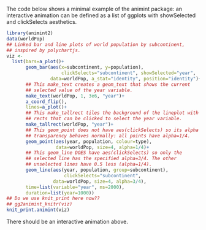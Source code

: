 The code below shows a minimal example of the animint package: an
interactive animation can be defined as a list of ggplots with
showSelected and clickSelects aesthetics.

```r
library(animint2)
data(worldPop)
## Linked bar and line plots of world population by subcontinent,
## inspired by polychartjs.
viz <-
  list(bars=a_plot()+
       geom_bar(aes(x=subcontinent, y=population),
                    clickSelects="subcontinent", showSelected="year",
                data=worldPop, a_stat="identity", position="identity")+
       ## This make_text creates a geom_text that shows the current
       ## selected value of the year variable.
       make_text(worldPop, 1, 3e6, "year")+
       a_coord_flip(),
       lines=a_plot()+
       ## This make_tallrect tiles the background of the lineplot with
       ## rects that can be clicked to select the year variable.
       make_tallrect(worldPop, "year")+
       ## This geom_point does not have aes(clickSelects) so its alpha
       ## transparency behaves normally: all points have alpha=1/4.
       geom_point(aes(year, population, colour=type),
                  data=worldPop, size=4, alpha=1/4)+
       ## This geom_line DOES have aes(clickSelects) so only the
       ## selected line has the specified alpha=3/4. The other
       ## unselected lines have 0.5 less (alpha=1/4).
       geom_line(aes(year, population, group=subcontinent),
                     clickSelects="subcontinent",
                 data=worldPop, size=4, alpha=3/4),
       time=list(variable="year", ms=2000),
       duration=list(year=1000))
## Do we use knit_print here now??
## gg2animint_knitr(viz)
knit_print.animint(viz)
```

There should be an interactive animation above.
